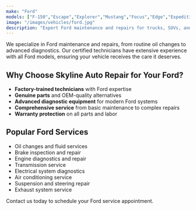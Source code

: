 ```yaml
---
make: "Ford"
models: ["F-150","Escape","Explorer","Mustang","Focus","Edge","Expedition"]
image: "/images/vehicles/ford.jpg"
description: "Expert Ford maintenance and repairs for trucks, SUVs, and performance vehicles."
---
```


We specialize in Ford maintenance and repairs, from routine oil changes to advanced diagnostics. Our certified technicians have extensive experience with all Ford models, ensuring your vehicle receives the care it deserves.

## Why Choose Skyline Auto Repair for Your Ford?

- **Factory-trained technicians** with Ford expertise
- **Genuine parts** and OEM-quality alternatives
- **Advanced diagnostic equipment** for modern Ford systems
- **Comprehensive service** from basic maintenance to complex repairs
- **Warranty protection** on all parts and labor

## Popular Ford Services

- Oil changes and fluid services
- Brake inspection and repair
- Engine diagnostics and repair
- Transmission service
- Electrical system diagnostics
- Air conditioning service
- Suspension and steering repair
- Exhaust system service

Contact us today to schedule your Ford service appointment.